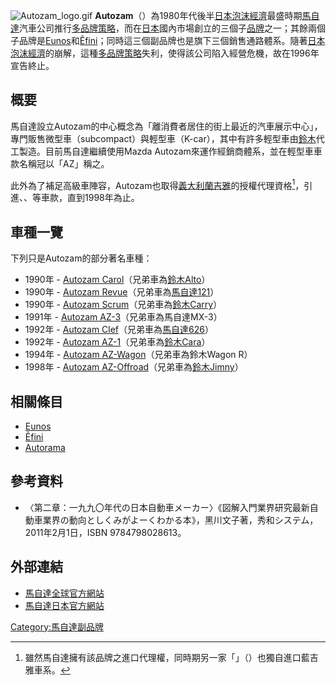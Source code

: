 [[Image:Autozam_logo.gif|right]]
'''Autozam'''（{{lang-ja|オートザム}}）為1980年代後半[[日本泡沫經濟|日本泡沫經濟]]最盛時期[[馬自達|馬自達]]汽車公司推行[[多品牌策略|多品牌策略]]，而在[[日本|日本]]國內市場創立的三個子[[品牌|品牌]]之一；其餘兩個子品牌是[[Eunos|Eunos]]和[[Ẽfini|Ẽfini]]；同時這三個副品牌也是旗下三個銷售通路體系。隨著[[日本泡沫經濟|日本泡沫經濟]]的崩解，這種[[多品牌策略|多品牌策略]]失利，使得該公司陷入經營危機，故在1996年宣告終止。

== 概要 ==
馬自達設立Autozam的中心概念為「離消費者居住的街上最近的汽車展示中心」，專門販售微型車（subcompact）與輕型車（K-car），其中有許多輕型車由[[鈴木株式會社|鈴木]]代工製造。目前馬自達繼續使用Mazda Autozam來運作經銷商體系，並在輕型車車款名稱冠以「AZ」稱之。

此外為了補足高級車陣容，Autozam也取得[[義大利|義大利]][[蓝旗亚|蘭吉雅]]的授權代理資格<ref>雖然馬自達擁有該品牌之進口代理權，同時期另一家「{{link-ja|車庫伊太利屋|ガレーヂ伊太利屋}}」（{{lang|ja|ガレーヂ伊太利屋}}）也獨自進口藍吉雅車系。</ref>，引進{{link-en|蘭吉雅Thema|Lancia Thema}}、{{link-en|蘭吉雅Delta|Lancia Delta}}、{{link-en|蘭吉雅Y10|Autobianchi Y10}}等車款，直到1998年為止。

== 車種一覽 ==
下列只是Autozam的部分著名車種：
* 1990年 - [[馬自達Carol|Autozam Carol]]（兄弟車為[[鈴木Alto|鈴木Alto]]）
* 1990年 - [[Autozam_Revue|Autozam Revue]]（兄弟車為[[馬自達121|馬自達121]]）
* 1990年 - [[馬自達Scrum|Autozam Scrum]]（兄弟車為[[鈴木Carry|鈴木Carry]]）
* 1991年 - [[馬自達MX-3|Autozam AZ-3]]（兄弟車為馬自達MX-3）
* 1992年 - [[Autozam_Clef|Autozam Clef]]（兄弟車為[[馬自達626|馬自達626]]）
* 1992年 - [[Autozam_AZ-1|Autozam AZ-1]]（兄弟車為[[鈴木Cara|鈴木Cara]]）
* 1994年 - [[馬自達AZ-Wagon|Autozam AZ-Wagon]]（兄弟車為鈴木Wagon R）
* 1998年 - [[馬自達AZ-Offroad|Autozam AZ-Offroad]]（兄弟車為[[鈴木Jimny|鈴木Jimny]]）

==  相關條目 ==
* [[Eunos|Eunos]]
* [[Ẽfini|Ẽfini]]
* [[Autorama|Autorama]]

== 參考資料 ==
* 〈第二章：一九九〇年代の日本自動車メーカー〉《図解入門業界研究最新自動車業界の動向としくみがよーくわかる本》，黑川文子著，秀和システム，2011年2月1日，ISBN 9784798028613。
{{reflist}}

== 外部連結 ==
* [http://www.mazda.com/ 馬自達全球官方網站]{{Wayback|url=http://www.mazda.com/ |date=20110223224541 }}
* [http://www.mazda.co.jp/ 馬自達日本官方網站]{{Wayback|url=http://www.mazda.co.jp/ |date=20070701153921 }}

[[Category:馬自達副品牌|Category:馬自達副品牌]]